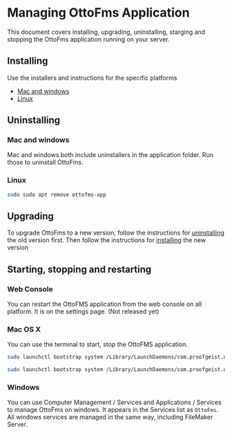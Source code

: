 # Managing OttoFms Application

This document covers installing, upgrading, uninstalling, starging and stopping the OttoFms application running on your server.

## Installing

Use the installers and instructions for the specific platforms

- [Mac and windows](getting-started/install-mac-win)
- [Linux](/getting-started/install-linux)

## Uninstalling

### Mac and windows

Mac and windows both include uninstallers in the application folder. Run those to uninstall OttoFms.

### Linux

```bash copy filename="Uninstalling Linux"
sudo sudo apt remove ottofms-app
```

## Upgrading

To upgrade OttoFms to a new version, follow the instructions for [uninstalling](#uninstalling) the old version first. Then follow the instructions for [installing](#installing) the new version

## Starting, stopping and restarting

### Web Console

You can restart the OttoFMS application from the web console on all platform. It is on the settings page. (Not released yet)

### Mac OS X

You can use the terminal to start, stop the OttoFMS application.

```bash copy filename="Starting OttoFMS"
sudo launchctl bootstrap system /Library/LaunchDaemons/com.proofgeist.otto.plist
```

```bash copy filename="Stopping OttoFMS"
sudo launchctl bootstrap system /Library/LaunchDaemons/com.proofgeist.otto.plist
```

### Windows

You can use Computer Management / Services and Applications / Services to manage OttoFms on windows. It appears in the Services list as `OttoFms`. All windows services are managed in the same way, including FileMaker Server.
